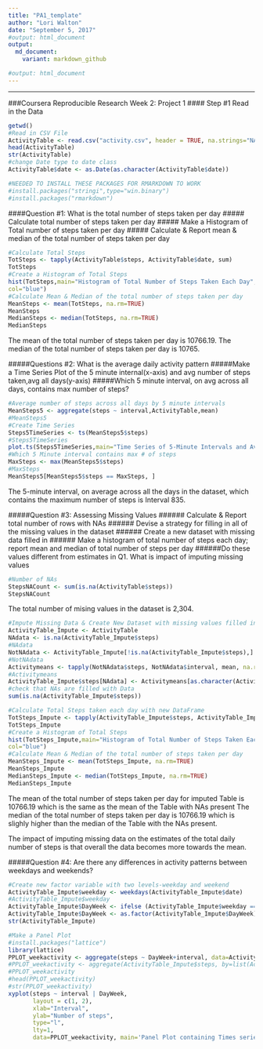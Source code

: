 ---
title: "PA1_template"
author: "Lori Walton"
date: "September 5, 2017"
#output: html_document
output:
  md_document:
    variant: markdown_github

#output: html_document
---
---
###Coursera Reproducible Research Week 2: Project 1
#### Step #1 Read in the Data

```{r, warnings=FALSE, message=FALSE}
getwd()
#Read in CSV File
ActivityTable <- read.csv("activity.csv", header = TRUE, na.strings="NA")
head(ActivityTable)
str(ActivityTable)
#change Date type to date class
ActivityTable$date <- as.Date(as.character(ActivityTable$date))

#NEEDED TO INSTALL THESE PACKAGES FOR RMARKDOWN TO WORK
#install.packages("stringi",type="win.binary")
#install.packages("rmarkdown")
```
####Question #1: What is the total number of steps taken per day
##### Calculate total number of steps taken per day
##### Make a Histogram of Total number of steps taken per day
##### Calculate & Report mean & median of the total number of steps taken per day

```{r, warnings=FALSE, message=FALSE}
#Calculate Total Steps
TotSteps <- tapply(ActivityTable$steps, ActivityTable$date, sum)
TotSteps
#Create a Histogram of Total Steps
hist(TotSteps,main="Histogram of Total Number of Steps Taken Each Day", xlab="Total Number of Steps",
col="blue")
#Calculate Mean & Median of the total number of steps taken per day
MeanSteps <- mean(TotSteps, na.rm=TRUE)
MeanSteps
MedianSteps <- median(TotSteps, na.rm=TRUE)
MedianSteps
```
The mean of the total number of steps taken per day is 10766.19.  The median of the total number of steps taken per day is 10765. 

#####Questions #2: What is the average daily activity pattern
#####Make a Time Series Plot of the 5 minute internal(x-axis) and avg number of steps taken,avg all days(y-axis)
#####Which 5 minute interval, on avg across all days, contains max number of steps?

```{r, warnings=FALSE, message=FALSE}
#Average number of steps across all days by 5 minute intervals
MeanSteps5 <- aggregate(steps ~ interval,ActivityTable,mean)
#MeanSteps5
#Create Time Series
Steps5TimeSeries <- ts(MeanSteps5$steps)
#Steps5TimeSeries
plot.ts(Steps5TimeSeries,main="Time Series of 5-Minute Intervals and Avg Number of Steps Taken,avg all days")
#Which 5 Minute interval contains max # of steps
MaxSteps <- max(MeanSteps5$steps)
#MaxSteps
MeanSteps5[MeanSteps5$steps == MaxSteps, ]
```
The 5-minute interval, on average across all the days in the dataset, which contains the maximum number of steps is Interval 835. 


#####Question #3: Assessing Missing Values
###### Calculate & Report total number of rows with NAs
###### Devise a strategy for filling in all of the missing values in the dataset
###### Create a new dataset with missing data filled in
###### Make a histogram of total number of steps each day; report mean and median of total number of steps per day
######Do these values different from estimates in Q1. What is impact of imputing missing values

```{r, warnings=FALSE, message=FALSE}
#Number of NAs
StepsNACount <- sum(is.na(ActivityTable$steps))
StepsNACount
```
The total number of mising values in the dataset is 2,304.

```{r, warnings=FALSE, message=FALSE}
#Impute Missing Data & Create New Dataset with missing values filled in
ActivityTable_Impute <- ActivityTable
NAdata <- is.na(ActivityTable_Impute$steps)
#NAdata
NotNAdata <- ActivityTable_Impute[!is.na(ActivityTable_Impute$steps),]
#NotNAdata
Activitymeans <- tapply(NotNAdata$steps, NotNAdata$interval, mean, na.rm=TRUE, simplify=TRUE)
#Activitymeans
ActivityTable_Impute$steps[NAdata] <- Activitymeans[as.character(ActivityTable_Impute$interval[NAdata])]
#check that NAs are filled with Data
sum(is.na(ActivityTable_Impute$steps))

#Calculate Total Steps taken each day with new DataFrame
TotSteps_Impute <- tapply(ActivityTable_Impute$steps, ActivityTable_Impute$date, sum)
TotSteps_Impute
#Create a Histogram of Total Steps
hist(TotSteps_Impute,main="Histogram of Total Number of Steps Taken Each Day-Imputed DF", xlab="Total Number of Steps",
col="blue")
#Calculate Mean & Median of the total number of steps taken per day
MeanSteps_Impute <- mean(TotSteps_Impute, na.rm=TRUE)
MeanSteps_Impute
MedianSteps_Impute <- median(TotSteps_Impute, na.rm=TRUE)
MedianSteps_Impute
```
The mean of the total number of steps taken per day for imputed Table is 10766.19 which is the same as the mean of the Table with NAs present  The median of the total number of steps taken per day is 10766.19 which is slighly higher than the median of the Table with the NAs present.

The impact of imputing missing data on the estimates of the total daily number of steps is that overall the data becomes more towards the mean.

#####Question #4: Are there any differences in activity patterns between weekdays and weekends?
```{r, warnings=FALSE, message=FALSE}

#Create new factor variable with two levels-weekday and weekend
ActivityTable_Impute$weekday <- weekdays(ActivityTable_Impute$date)
#ActivityTable_Impute$weekday
ActivityTable_Impute$DayWeek <- ifelse (ActivityTable_Impute$weekday == "Saturday" | ActivityTable_Impute$weekday == "Sunday", "Weekend", "Weekday")
ActivityTable_Impute$DayWeek <- as.factor(ActivityTable_Impute$DayWeek)
str(ActivityTable_Impute)

#Make a Panel Plot
#install.packages("lattice")
library(lattice)
PPLOT_weekactivity <- aggregate(steps ~ DayWeek+interval, data=ActivityTable_Impute, FUN=mean)
#PPLOT_weekactivity <- aggregate(ActivityTable_Impute$steps, by=list(ActivityTable_Impute$DayWeek, #ActivityTable_Impute$interval), mean)
#PPLOT_weekactivity
#head(PPLOT_weekactivity)
#str(PPLOT_weekactivity)
xyplot(steps ~ interval | DayWeek,
       layout = c(1, 2),
       xlab="Interval",
       ylab="Number of steps",
       type="l",
       lty=1,
       data=PPLOT_weekactivity, main='Panel Plot containing Times series of Interval & Avg Steps across week')
       
```


